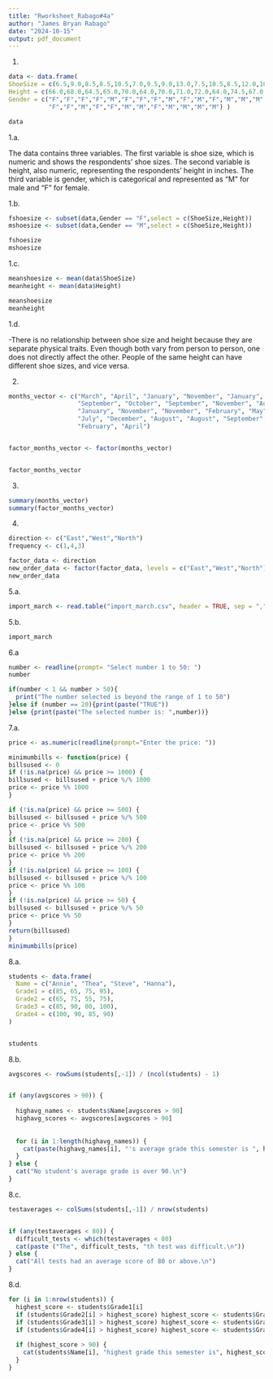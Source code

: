 ```yaml
---
title: "Rworksheet_Rabago#4a"
author: "James Bryan Rabago"
date: "2024-10-15"
output: pdf_document
---
```

1.
```r
data <- data.frame(
ShoeSize = c(6.5,9.0,8.5,8.5,10.5,7.0,9.5,9.0,13.0,7.5,10.5,8.5,12.0,10.5,13.0,11.5,8.5,5.0,10.0,6.5,7.5,8.5,10.5,8.5,10.5,11.0,9.0,13.0),
Height = c(66.0,68.0,64.5,65.0,70.0,64.0,70.0,71.0,72.0,64.0,74.5,67.0,71.0,71.0,77.0,72.0,59.0,62.0,72.0,66.0,64.0,67.0,73.0,69.0,72.0,70.0,69.0,70.0),
Gender = c("F","F","F","F","M","F","F","F","M","F","M","F","M","M","M","M",
           "F","F","M","F","F","M","M","F","M","M","M","M") )

data
```

1.a.


The data contains three variables. The first variable is shoe size, which is numeric and shows the respondents' shoe sizes. The second variable is height, also numeric, representing the respondents' height in inches. The third variable is gender, which is categorical and represented as "M" for male and "F" for female.


1.b.
```r
fshoesize <- subset(data,Gender == "F",select = c(ShoeSize,Height))
mshoesize <- subset(data,Gender == "M",select = c(ShoeSize,Height))

fshoesize
mshoesize
```


1.c.
```r
meanshoesize <- mean(data$ShoeSize)
meanheight <- mean(data$Height)

meanshoesize
meanheight
```
1.d.


-There is no relationship between shoe size and height because they are separate physical traits. Even though both vary from person to person, one does not directly affect the other. People of the same height can have different shoe sizes, and vice versa.




2.
```r
months_vector <- c("March", "April", "January", "November", "January",
                   "September", "October", "September", "November", "August",
                   "January", "November", "November", "February", "May", "August", 
                   "July", "December", "August", "August", "September", "November", 
                   "February", "April")


factor_months_vector <- factor(months_vector)


factor_months_vector
```
3.
```r
summary(months_vector)
summary(factor_months_vector)
```
4.
```r
direction <- c("East","West","North")
frequency <- c(1,4,3)

factor_data <- direction
new_order_data <- factor(factor_data, levels = c("East","West","North"))
new_order_data
```

5.a.
```r
import_march <- read.table("import_march.csv", header = TRUE, sep = ",")
```


5.b.
```r
import_march
```

6.a

```r
number <- readline(prompt= "Select number 1 to 50: ")
number

if(number < 1 && number > 50){
  print("The number selected is beyond the range of 1 to 50")
}else if (number == 20){print(paste("TRUE"))
}else {print(paste("The selected number is: ",number))}

```
7.a.

```r
price <- as.numeric(readline(prompt="Enter the price: "))

minimumbills <- function(price) {
billsused <- 0
if (!is.na(price) && price >= 1000) {
billsused <- billsused + price %/% 1000
price <- price %% 1000
}

if (!is.na(price) && price >= 500) {
billsused <- billsused + price %/% 500
price <- price %% 500
}
if (!is.na(price) && price >= 200) {
billsused <- billsused + price %/% 200
price <- price %% 200
}
if (!is.na(price) && price >= 100) {
billsused <- billsused + price %/% 100
price <- price %% 100
}
if (!is.na(price) && price >= 50) {
billsused <- billsused + price %/% 50
price <- price %% 50
}
return(billsused)
}
minimumbills(price)

```
8.a.
```r

students <- data.frame(
  Name = c("Annie", "Thea", "Steve", "Hanna"),
  Grade1 = c(85, 65, 75, 95),
  Grade2 = c(65, 75, 55, 75),
  Grade3 = c(85, 90, 80, 100),
  Grade4 = c(100, 90, 85, 90)
)


students

```
8.b.
```r

avgscores <- rowSums(students[,-1]) / (ncol(students) - 1)


if (any(avgscores > 90)) {
 
  highavg_names <- students$Name[avgscores > 90]
  highavg_scores <- avgscores[avgscores > 90]
  
  
  for (i in 1:length(highavg_names)) {
    cat(paste(highavg_names[i], "'s average grade this semester is ", highavg_scores[i], ".\n", sep = ""))
  }
} else {
  cat("No student's average grade is over 90.\n")
}
```

8.c.
```r

testaverages <- colSums(students[,-1]) / nrow(students)


if (any(testaverages < 80)) {
  difficult_tests <- which(testaverages < 80)
  cat(paste ("The", difficult_tests, "th test was difficult.\n"))
} else {
  cat("All tests had an average score of 80 or above.\n")
}

```
8.d.
```r

for (i in 1:nrow(students)) {
  highest_score <- students$Grade1[i]
  if (students$Grade2[i] > highest_score) highest_score <- students$Grade2[i]
  if (students$Grade3[i] > highest_score) highest_score <- students$Grade3[i]
  if (students$Grade4[i] > highest_score) highest_score <- students$Grade4[i]
  
  if (highest_score > 90) {
    cat(students$Name[i], "highest grade this semester is", highest_score, "\n")
  }
}

```

